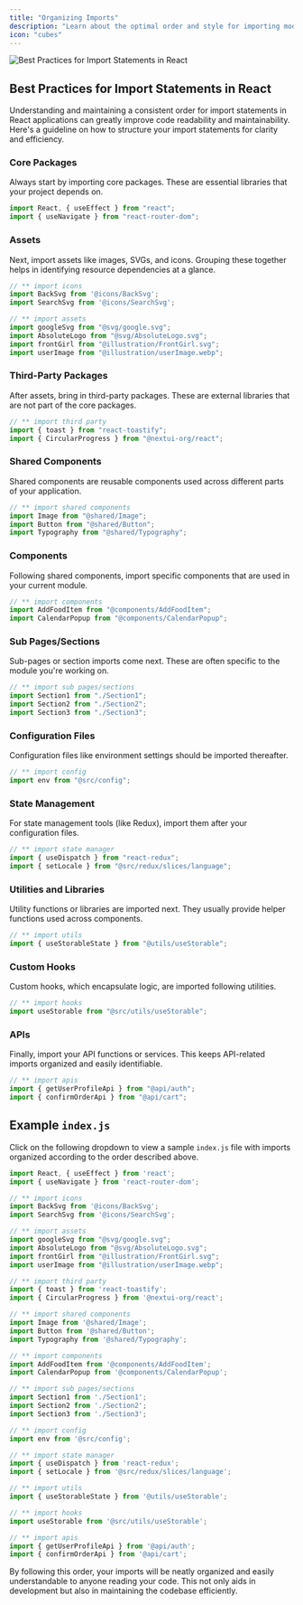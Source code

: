 ```yaml
---
title: "Organizing Imports"
description: "Learn about the optimal order and style for importing modules in React projects."
icon: "cubes"
---
```


<Frame>
<img
  style={{ borderRadius: '0.5rem' }}
  alt="Best Practices for Import Statements in React"
  src="https://images.unsplash.com/photo-1497436072909-60f360e1d4b1?q=80&w=2560&auto=format&fit=crop&ixlib=rb-4.0.3&ixid=M3wxMjA3fDB8MHxwaG90by1wYWdlfHx8fGVufDB8fHx8fA%3D%3D"
/>
</Frame>



## Best Practices for Import Statements in React

Understanding and maintaining a consistent order for import statements in React applications can greatly improve code readability and maintainability. Here's a guideline on how to structure your import statements for clarity and efficiency.

### Core Packages

Always start by importing core packages. These are essential libraries that your project depends on.

```js
import React, { useEffect } from "react";
import { useNavigate } from "react-router-dom";
```

### Assets

Next, import assets like images, SVGs, and icons. Grouping these together helps in identifying resource dependencies at a glance.

```js
// ** import icons
import BackSvg from '@icons/BackSvg';
import SearchSvg from '@icons/SearchSvg';

// ** import assets
import googleSvg from "@svg/google.svg";
import AbsoluteLogo from "@svg/AbsoluteLogo.svg";
import frontGirl from "@illustration/FrontGirl.svg";
import userImage from "@illustration/userImage.webp";
```

### Third-Party Packages

After assets, bring in third-party packages. These are external libraries that are not part of the core packages.

```js
// ** import third party
import { toast } from "react-toastify";
import { CircularProgress } from "@nextui-org/react";
```

### Shared Components

Shared components are reusable components used across different parts of your application.

```js
// ** import shared components
import Image from "@shared/Image";
import Button from "@shared/Button";
import Typography from "@shared/Typography";
```

### Components

Following shared components, import specific components that are used in your current module.

```js
// ** import components
import AddFoodItem from "@components/AddFoodItem";
import CalendarPopup from "@components/CalendarPopup";
```

### Sub Pages/Sections

Sub-pages or section imports come next. These are often specific to the module you're working on.

```js
// ** import sub pages/sections
import Section1 from "./Section1";
import Section2 from "./Section2";
import Section3 from "./Section3";
```

### Configuration Files

Configuration files like environment settings should be imported thereafter.

```js
// ** import config
import env from "@src/config";
```

### State Management

For state management tools (like Redux), import them after your configuration files.

```js
// ** import state manager
import { useDispatch } from "react-redux";
import { setLocale } from "@src/redux/slices/language";
```

### Utilities and Libraries

Utility functions or libraries are imported next. They usually provide helper functions used across components.

```js
// ** import utils
import { useStorableState } from "@utils/useStorable";
```

### Custom Hooks

Custom hooks, which encapsulate logic, are imported following utilities.

```js
// ** import hooks
import useStorable from "@src/utils/useStorable";
```

### APIs

Finally, import your API functions or services. This keeps API-related imports organized and easily identifiable.

```js
// ** import apis
import { getUserProfileApi } from "@api/auth";
import { confirmOrderApi } from "@api/cart";
```



## Example `index.js`

Click on the following dropdown to view a sample `index.js` file with imports organized according to the order described above.

<Accordion icon="code" title="View Example of organized imports 👀">

```js index.js
import React, { useEffect } from 'react';
import { useNavigate } from 'react-router-dom';

// ** import icons
import BackSvg from '@icons/BackSvg';
import SearchSvg from '@icons/SearchSvg';

// ** import assets
import googleSvg from "@svg/google.svg";
import AbsoluteLogo from "@svg/AbsoluteLogo.svg";
import frontGirl from "@illustration/FrontGirl.svg";
import userImage from "@illustration/userImage.webp";

// ** import third party
import { toast } from 'react-toastify';
import { CircularProgress } from '@nextui-org/react';

// ** import shared components
import Image from '@shared/Image';
import Button from '@shared/Button';
import Typography from '@shared/Typography';

// ** import components
import AddFoodItem from '@components/AddFoodItem';
import CalendarPopup from '@components/CalendarPopup';

// ** import sub pages/sections
import Section1 from './Section1';
import Section2 from './Section2';
import Section3 from './Section3';

// ** import config
import env from '@src/config';

// ** import state manager
import { useDispatch } from 'react-redux';
import { setLocale } from '@src/redux/slices/language';

// ** import utils
import { useStorableState } from '@utils/useStorable';

// ** import hooks
import useStorable from '@src/utils/useStorable';

// ** import apis
import { getUserProfileApi } from '@api/auth';
import { confirmOrderApi } from '@api/cart';
```

</Accordion>

By following this order, your imports will be neatly organized and easily understandable to anyone reading your code. This not only aids in development but also in maintaining the codebase efficiently.
